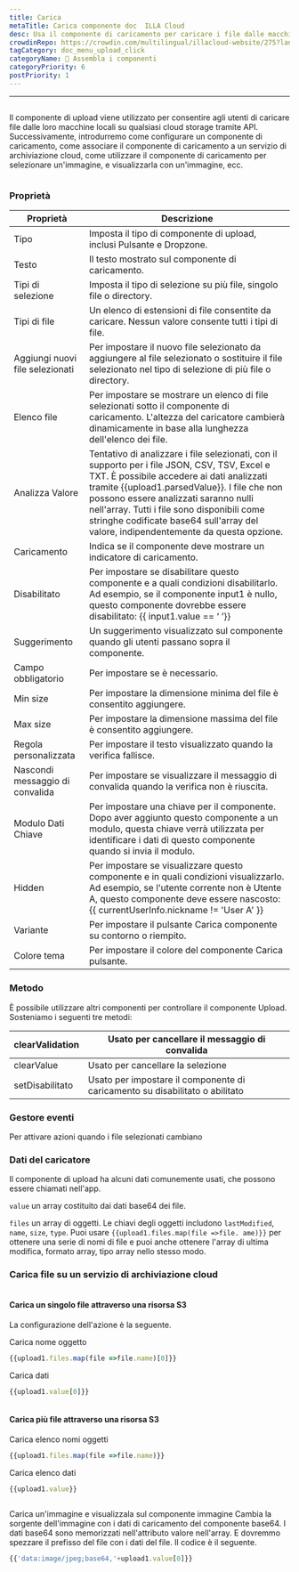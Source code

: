 ```yaml
---
title: Carica
metaTitle: Carica componente doc  ILLA Cloud
desc: Usa il componente di caricamento per caricare i file dalle macchine locali su qualsiasi storage cloud
crowdinRepo: https://crowdin.com/multilingual/illacloud-website/275?languages=it&filter=basic&value=0
tagCategory: doc_menu_upload_click
categoryName: 🧬 Assembla i componenti
categoryPriority: 6
postPriority: 1
---
```


* * *

## <h2 hidden>Carica</h2>

Il componente di upload viene utilizzato per consentire agli utenti di caricare file dalle loro macchine locali su qualsiasi cloud storage tramite API. Successivamente, introdurremo come configurare un componente di caricamento, come associare il componente di caricamento a un servizio di archiviazione cloud, come utilizzare il componente di caricamento per selezionare un'immagine, e visualizzarla con un'immagine, ecc.

<img src='https://cdn.illacloud.com/official-website/img/docs/upload1.png' alt="" />

### Proprietà

| Proprietà                       | Descrizione                                                                                                                                                                                                                                                                                                                                                               |
| ------------------------------- | ------------------------------------------------------------------------------------------------------------------------------------------------------------------------------------------------------------------------------------------------------------------------------------------------------------------------------------------------------------------------- |
| Tipo                            | Imposta il tipo di componente di upload, inclusi Pulsante e Dropzone.                                                                                                                                                                                                                                                                                                     |
| Testo                           | Il testo mostrato sul componente di caricamento.                                                                                                                                                                                                                                                                                                                          |
| Tipi di selezione               | Imposta il tipo di selezione su più file, singolo file o directory.                                                                                                                                                                                                                                                                                                       |
| Tipi di file                    | Un elenco di estensioni di file consentite da caricare. Nessun valore consente tutti i tipi di file.                                                                                                                                                                                                                                                                      |
| Aggiungi nuovi file selezionati | Per impostare il nuovo file selezionato da aggiungere al file selezionato o sostituire il file selezionato nel tipo di selezione di più file o directory.                                                                                                                                                                                                                 |
| Elenco file                     | Per impostare se mostrare un elenco di file selezionati sotto il componente di caricamento. L'altezza del caricatore cambierà dinamicamente in base alla lunghezza dell'elenco dei file.                                                                                                                                                                                  |
| Analizza Valore                 | Tentativo di analizzare i file selezionati, con il supporto per i file JSON, CSV, TSV, Excel e TXT. È possibile accedere ai dati analizzati tramite {{upload1.parsedValue}}. I file che non possono essere analizzati saranno nulli nell'array. Tutti i file sono disponibili come stringhe codificate base64 sull'array del valore, indipendentemente da questa opzione. |
| Caricamento                     | Indica se il componente deve mostrare un indicatore di caricamento.                                                                                                                                                                                                                                                                                                       |
| Disabilitato                    | Per impostare se disabilitare questo componente e a quali condizioni disabilitarlo. Ad esempio, se il componente input1 è nullo, questo componente dovrebbe essere disabilitato: {{ input1.value == ‘ ’}}                                                                                                                                                                 |
| Suggerimento                    | Un suggerimento visualizzato sul componente quando gli utenti passano sopra il componente.                                                                                                                                                                                                                                                                                |
| Campo obbligatorio              | Per impostare se è necessario.                                                                                                                                                                                                                                                                                                                                            |
| Min size                        | Per impostare la dimensione minima del file è consentito aggiungere.                                                                                                                                                                                                                                                                                                      |
| Max size                        | Per impostare la dimensione massima del file è consentito aggiungere.                                                                                                                                                                                                                                                                                                     |
| Regola personalizzata           | Per impostare il testo visualizzato quando la verifica fallisce.                                                                                                                                                                                                                                                                                                          |
| Nascondi messaggio di convalida | Per impostare se visualizzare il messaggio di convalida quando la verifica non è riuscita.                                                                                                                                                                                                                                                                                |
| Modulo Dati Chiave              | Per impostare una chiave per il componente. Dopo aver aggiunto questo componente a un modulo, questa chiave verrà utilizzata per identificare i dati di questo componente quando si invia il modulo.                                                                                                                                                                      |
| Hidden                          | Per impostare se visualizzare questo componente e in quali condizioni visualizzarlo. Ad esempio, se l'utente corrente non è Utente A, questo componente deve essere nascosto: {{ currentUserInfo.nickname != 'User A' }}                                                                                                                                                  |
| Variante                        | Per impostare il pulsante Carica componente su contorno o riempito.                                                                                                                                                                                                                                                                                                       |
| Colore tema                     | Per impostare il colore del componente Carica pulsante.                                                                                                                                                                                                                                                                                                                   |

### Metodo

È possibile utilizzare altri componenti per controllare il componente Upload. Sosteniamo i seguenti tre metodi:

| clearValidation | Usato per cancellare il messaggio di convalida                               |
| --------------- | ---------------------------------------------------------------------------- |
| clearValue      | Usato per cancellare la selezione                                            |
| setDisabilitato | Usato per impostare il componente di caricamento su disabilitato o abilitato |

### Gestore eventi

Per attivare azioni quando i file selezionati cambiano

### Dati del caricatore

Il componente di upload ha alcuni dati comunemente usati, che possono essere chiamati nell'app.

`value` un array costituito dai dati base64 dei file. 

`files` un array di oggetti. Le chiavi degli oggetti includono `lastModified`, `name`, `size`, `type`. Puoi usare `{{upload1.files.map(file =>file. ame)}}` per ottenere una serie di nomi di file e puoi anche ottenere l'array di ultima modifica, formato array, tipo array nello stesso modo. 

### Carica file su un servizio di archiviazione cloud

<img src='https://cdn.illacloud.com/official-website/img/docs/upload2.gif' alt="" />

#### Carica un singolo file attraverso una risorsa S3

La configurazione dell'azione è la seguente. 

Carica nome oggetto

```jsx
{{upload1.files.map(file =>file.name)[0]}}
```

Carica dati

```jsx
{{upload1.value[0]}}
```

<img src='https://cdn.illacloud.com/official-website/img/docs/upload3.png' alt="" />

#### Carica più file attraverso una risorsa S3

Carica elenco nomi oggetti

```jsx
{{upload1.files.map(file =>file.name)}}
```

Carica elenco dati

```jsx
{{upload1.value}}
```

<img src='https://cdn.illacloud.com/official-website/img/docs/upload4.png' alt="" />

Carica un'immagine e visualizzala sul componente immagine
Cambia la sorgente dell'immagine con i dati di caricamento del componente base64. I dati base64 sono memorizzati nell'attributo valore nell'array. E dovremmo spezzare il prefisso del file con i dati del file. Il codice è il seguente. 

```jsx
{{'data:image/jpeg;base64,'+upload1.value[0]}}
```

<img src='https://cdn.illacloud.com/official-website/img/docs/upload5.gif' alt="" />
